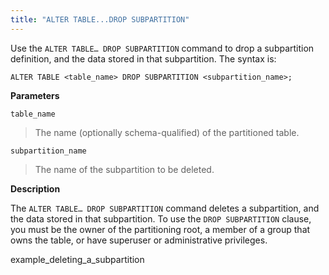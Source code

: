 ```yaml
---
title: "ALTER TABLE...DROP SUBPARTITION"
---
```


<div id="alter_table_drop_subpartition" class="registered_link"></div>


Use the `ALTER TABLE… DROP SUBPARTITION` command to drop a subpartition definition, and the data stored in that subpartition. The syntax is:

``` text
ALTER TABLE <table_name> DROP SUBPARTITION <subpartition_name>;
```

**Parameters**

`table_name`

> The name (optionally schema-qualified) of the partitioned table.

`subpartition_name`

> The name of the subpartition to be deleted.

**Description**

The `ALTER TABLE… DROP SUBPARTITION` command deletes a subpartition, and the data stored in that subpartition. To use the `DROP SUBPARTITION` clause, you must be the owner of the partitioning root, a member of a group that owns the table, or have superuser or administrative privileges.

<div class="toctree" data-maxdepth="3">

example_deleting_a_subpartition

</div>
